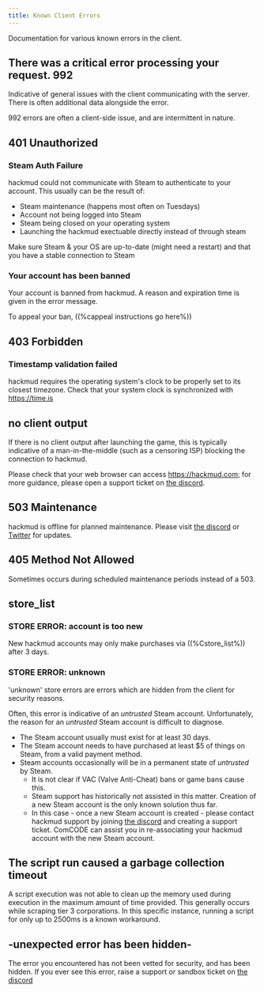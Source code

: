 ```yaml
---
title: Known Client Errors
---
```


Documentation for various known errors in the client.

## There was a critical error processing your request. 992

Indicative of general issues with the client communicating with the server. There is often additional data alongside the error.

992 errors are often a client-side issue, and are intermittent in nature.

## 401 Unauthorized

### Steam Auth Failure

hackmud could not communicate with Steam to authenticate to your account. This usually can be the result of:

- Steam maintenance (happens most often on Tuesdays)
- Account not being logged into Steam
- Steam being closed on your operating system
- Launching the hackmud exectuable directly instead of through steam

Make sure Steam & your OS are up-to-date (might need a restart) and that you have a stable connection to Steam

### Your account has been banned

Your account is banned from hackmud. A reason and expiration time is given in the error message.

To appeal your ban, ((%cappeal instructions go here%))

## 403 Forbidden

### Timestamp validation failed

hackmud requires the operating system's clock to be properly set to its closest timezone. Check that your system clock is synchronized with https://time.is

## no client output

If there is no client output after launching the game, this is typically indicative of a man-in-the-middle (such as a censoring ISP) blocking the connection to hackmud.

Please check that your web browser can access https://hackmud.com; for more guidance, please open a support ticket on [the discord](https://discord.gg/QRTXHaz).

## 503 Maintenance

hackmud is offline for planned maintenance. Please visit [the discord](https://discord.gg/QRTXHaz) or [Twitter](https://x.com/hackmudgame) for updates.

## 405 Method Not Allowed

Sometimes occurs during scheduled maintenance periods instead of a 503.

## store_list

### STORE ERROR: account is too new

New hackmud accounts may only make purchases via ((%Cstore_list%)) after 3 days.

### STORE ERROR: unknown

'unknown' store errors are errors which are hidden from the client for security reasons.

Often, this error is indicative of an _untrusted_ Steam account. Unfortunately, the reason for an _untrusted_ Steam account is difficult to diagnose.

- The Steam account usually must exist for at least 30 days.
- The Steam account needs to have purchased at least $5 of things on Steam, from a valid payment method.
- Steam accounts occasionally will be in a permanent state of _untrusted_ by Steam.
  - It is not clear if VAC (Valve Anti-Cheat) bans or game bans cause this.
  - Steam support has historically not assisted in this matter. Creation of a new Steam account is the only known solution thus far.
  - In this case - once a new Steam account is created - please contact hackmud support by joining [the discord](https://discord.gg/QRTXHaz) and creating a support ticket. ComCODE can assist you in re-associating your hackmud account with the new Steam account.

## The script run caused a garbage collection timeout

A script execution was not able to clean up the memory used during execution in the maximum amount of time provided. This generally occurs while scraping tier 3 corporations. In this specific instance, running a script for only up to 2500ms is a known workaround.

## -unexpected error has been hidden-

The error you encountered has not been vetted for security, and has been hidden. If you ever see this error, raise a support or sandbox ticket on [the discord](https://discord.gg/QRTXHaz)

